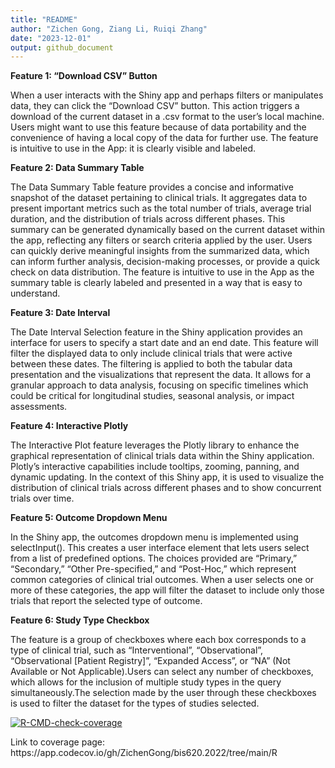 ```yaml
---
title: "README"
author: "Zichen Gong, Ziang Li, Ruiqi Zhang"
date: "2023-12-01"
output: github_document
---
```


**Feature 1: “Download CSV” Button**

When a user interacts with the Shiny app and perhaps filters or manipulates data, they can click the "Download CSV" button. This action triggers a download of the current dataset in a .csv format to the user's local machine. Users might want to use this feature because of data portability and the convenience of having a local copy of the data for further use. The feature is intuitive to use in the App: it is clearly visible and labeled.

**Feature 2: Data Summary Table**

The Data Summary Table feature provides a concise and informative snapshot of the dataset pertaining to clinical trials. It aggregates data to present important metrics such as the total number of trials, average trial duration, and the distribution of trials across different phases. This summary can be generated dynamically based on the current dataset within the app, reflecting any filters or search criteria applied by the user. Users can quickly derive meaningful insights from the summarized data, which can inform further analysis, decision-making processes, or provide a quick check on data distribution. The feature is intuitive to use in the App as the summary table is clearly labeled and presented in a way that is easy to understand.

**Feature 3: Date Interval**

The Date Interval Selection feature in the Shiny application provides an interface for users to specify a start date and an end date. This feature will filter the displayed data to only include clinical trials that were active between these dates. The filtering is applied to both the tabular data presentation and the visualizations that represent the data. It allows for a granular approach to data analysis, focusing on specific timelines which could be critical for longitudinal studies, seasonal analysis, or impact assessments.

**Feature 4: Interactive Plotly**

The Interactive Plot feature leverages the Plotly library to enhance the graphical representation of clinical trials data within the Shiny application. Plotly's interactive capabilities include tooltips, zooming, panning, and dynamic updating. In the context of this Shiny app, it is used to visualize the distribution of clinical trials across different phases and to show concurrent trials over time.

**Feature 5: Outcome Dropdown Menu**

In the Shiny app, the outcomes dropdown menu is implemented using selectInput(). This creates a user interface element that lets users select from a list of predefined options. The choices provided are "Primary," "Secondary," "Other Pre-specified," and "Post-Hoc," which represent common categories of clinical trial outcomes. When a user selects one or more of these categories, the app will filter the dataset to include only those trials that report the selected type of outcome.

**Feature 6: Study Type Checkbox**

The feature is a group of checkboxes where each box corresponds to a type of clinical trial, such as "Interventional", "Observational", "Observational [Patient Registry]", "Expanded Access", or "NA" (Not Available or Not Applicable).Users can select any number of checkboxes, which allows for the inclusion of multiple study types in the query simultaneously.The selection made by the user through these checkboxes is used to filter the dataset for the types of studies selected.

<!-- badges: start -->
[![R-CMD-check-coverage](https://github.com/ZichenGong/bis620.2022/actions/workflows/R-CMD-check-coverage.yml/badge.svg)](https://github.com/ZichenGong/bis620.2022/actions/workflows/R-CMD-check-coverage.yml)
<!-- badges: end -->

Link to coverage page:
https://app.codecov.io/gh/ZichenGong/bis620.2022/tree/main/R
